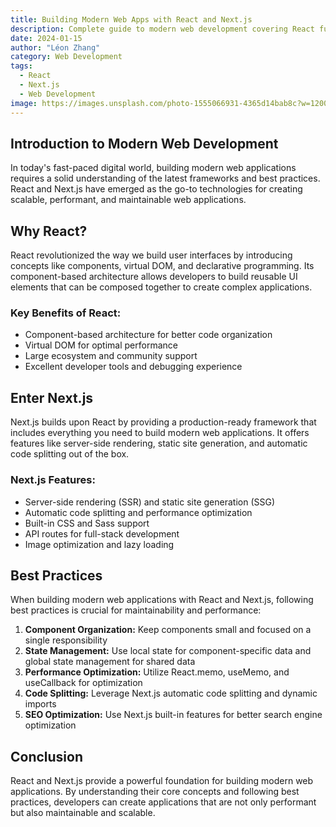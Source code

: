 ```yaml
---
title: Building Modern Web Apps with React and Next.js
description: Complete guide to modern web development covering React fundamentals, Next.js features, and best practices for building scalable applications.
date: 2024-01-15
author: "Léon Zhang"
category: Web Development
tags:
  - React
  - Next.js
  - Web Development
image: https://images.unsplash.com/photo-1555066931-4365d14bab8c?w=1200&h=600&fit=crop
---
```


## Introduction to Modern Web Development

In today's fast-paced digital world, building modern web applications requires a solid understanding of the latest frameworks and best practices. React and Next.js have emerged as the go-to technologies for creating scalable, performant, and maintainable web applications.

## Why React?

React revolutionized the way we build user interfaces by introducing concepts like components, virtual DOM, and declarative programming. Its component-based architecture allows developers to build reusable UI elements that can be composed together to create complex applications.

### Key Benefits of React:

- Component-based architecture for better code organization
- Virtual DOM for optimal performance
- Large ecosystem and community support
- Excellent developer tools and debugging experience

## Enter Next.js

Next.js builds upon React by providing a production-ready framework that includes everything you need to build modern web applications. It offers features like server-side rendering, static site generation, and automatic code splitting out of the box.

### Next.js Features:

- Server-side rendering (SSR) and static site generation (SSG)
- Automatic code splitting and performance optimization
- Built-in CSS and Sass support
- API routes for full-stack development
- Image optimization and lazy loading

## Best Practices

When building modern web applications with React and Next.js, following best practices is crucial for maintainability and performance:

1. **Component Organization:** Keep components small and focused on a single responsibility
2. **State Management:** Use local state for component-specific data and global state management for shared data
3. **Performance Optimization:** Utilize React.memo, useMemo, and useCallback for optimization
4. **Code Splitting:** Leverage Next.js automatic code splitting and dynamic imports
5. **SEO Optimization:** Use Next.js built-in features for better search engine optimization

## Conclusion

React and Next.js provide a powerful foundation for building modern web applications. By understanding their core concepts and following best practices, developers can create applications that are not only performant but also maintainable and scalable.

